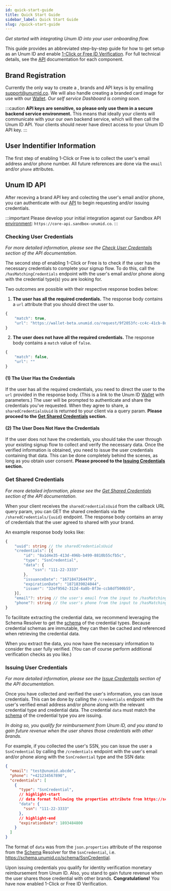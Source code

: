 ```yaml
---
id: quick-start-guide
title: Quick Start Guide
sidebar_label: Quick Start Guide
slug: /quick-start-guide
---
```



_Get started with integrating Unum ID into your user onboarding flow._

This guide provides an abbreviated step-by-step guide for how to get setup as an Unum ID <Tip type="brand"/> and enable [1-Click or Free ID Verification](https://www.unumid.co/1-click). For full technical details, see the [API](/api-overview) documentation for each component.

## Brand Registration

Currently the only way to create a <Tip type="customer"/>, <Tip type="brand">brands</Tip> and API keys is by emailing support@unumid.co. We will also handle creating a branded card image for use with our [Wallet](https://wallet.unumid.co/). _Our self service Dashboard is coming soon._

:::caution
**API keys are sensitive, so please only use them in a secure backend service environment.** This means that ideally your clients will communicate with your our own backend service, which will then call the Unum ID API. Your clients should never have direct access to your Unum ID API key.
:::

## User Indentifier Information

The first step of enabling 1-Click or Free is to collect the user's email address and/or phone number. All future <Tip type="user"/> references are done via the `email` and/or `phone` attributes.

## Unum ID API

After receving a brand API key and colecting the user's email and/or phone, you can authenticate with our [API](/api-overview) to begin requesting and/or issuing <Tip type="credential">credentials</Tip>.

:::important
Please develop your initial integration aganst our Sandbox API [environment](api-overview#environments): `https://core-api.sandbox-unumid.co`.
:::

### Checking User Credentials

_For more detailed information, please see the [Check User Credentails](/api-overview#check-user-credentials) section of the API documentation._<br/>

The second step of enabling 1-Click or Free is to check if the user has the necessary credentials to complete your signup flow. To do this, call the `/hasMatchingCredentials` endpoint with the user's email and/or phone along with the credential type(s) you are looking for.

Two outcomes are possible with their respective response bodies below:

1. **The user has all the required credentials.** The response body contains a `url` attribute that you should direct the user to.

```typescript title="Example Match Response Body"
{
    "match": true,
    "url": "https://wallet-beta.unumid.co/request/9f2053fc-cc4c-41cb-8d14-7d3ccf6167eb"
}
```

2. **The user does not have all the required credentials.** The response body contains a `match` value of `false`.

```typescript title="Example Not a Match Response Body"
{
    "match": false,
    "url": ""
}
```

#### (1) The User Has the Credentials

If the user has all the required credentials, you need to direct the user to the `url` provided in the response body. (This is a link to the Unum ID [Wallet](https://wallet.unumid.co/) with parameters.) The user will be prompted to authenticate and share the credentials you've requested. When they agree to share, a `sharedCredentialsUuid` is returned to your client via a query param. **Please proceed to the [Get Shared Credentials](#get-shared-credentials) section.**

#### (2) The User Does Not Have the Credentials

If the user does not have the credentials, you should take the user through your existing signup flow to collect and verify the necessary data. Once the verified information is obtained, you need to issue the user credentials containing that data. This can be done completely behind the scenes, as long as you obtain user consent. **Please proceed to the [Issuing Credentials](#issuing-user-credentials) section.**

### Get Shared Credentials

_For more detailed information, please see the [Get Shared Credentials](/api-overview#get-shared-credentials) section of the API documentation._<br/>

When your client receives the `sharedCredentialsUuid` from the callback URL query param, you can GET the shared <Tip type="credential">credentials</Tip> via the `/sharedCredentials/{uuid}` endpoint. The response body contains an array of credentials that the user agreed to shared with your brand.

An example response body looks like:

```typescript title="Example Get Shared Credentials Response Body"
{
    "uuid": string // the sharedCredentialsUuid
    "credentials": [{
        "id": "8a1d4e35-413d-496b-b499-8810b55cfb5c",
        "type": "SsnCredential",
        "data": {
            "ssn": "111-22-3333"
        },
        "issuanceDate": "1671847264479",
        "expirationDate": "1871839024044",
        "issuer": "32ef9562-312d-4a8b-8f3e-ccb8df500b55",
    }],
    "email"?: string // the user's email from the input to /hasMatchingCredentials; only present if email was provided
    "phone"?: string // the user's phone from the input to /hasMatchingCredentials; only present if phone was provided
}
```

To facilitate extracting the credential data, we recommend leveraging the Schema Resolver to get the [schema](/schema) of the credential types. Because credential schemas are immutable, they can then be cached and referenced when retrieving the credential data.

When you extract the data, you now have the necessary information to consider the user fully verified. (You can of course perform additional verification checks as you like.)

### Issuing User Credentials

_For more detailed information, please see the [Issue Credentails](/api-overview#issue-credentials) section of the API documentation._<br/>

Once you have collected and verified the user's information, you can issue credentials. This can be done by calling the `/credentials` endpoint with the user's verified email address and/or phone along with the relevant credential type and credential data. The credential `data` must match the [schema](/schema) of the credential type you are issuing.

_In doing so, you qualify for reimbursement from Unum ID, and you stand to gain future revenue when the user shares those credentials with other brands._

For example, if you collected the user's SSN, you can issue the user a `SsnCredential` by calling the `/credentials` endpoint with the user's email and/or phone along with the `SsnCredential` type and the SSN data:

```json title="Example Issue Credentials Request Body"
{
  "email": "test@unumid.abcde",
  "phone": "+421234567890",
  "credentials": [
    {
      "type": "SsnCredential",
      // highlight-start
      // data format following the properties attribute from https://schema.unumid.co/jsonSchema/SsnCredential
      "data": {
        "ssn": "111-22-3333"
      },
      // highlight-end
      "expirationDate": 1893484800
    }
  ]
}
```

The format of `data` was from the `json.properties` attribute of the response from the [Schema](/schema) Resolver for the `SsnCredential`, i.e. https://schema.unumid.co/schema/SsnCredential.

Upon issuing credentials you qualify for identity verification monetary reimbursement from Unum ID. Also, you stand to gain future revenue when the user shares those credential with other brands. **Congratulations!** You have now enabled 1-Click or Free ID Verification.
